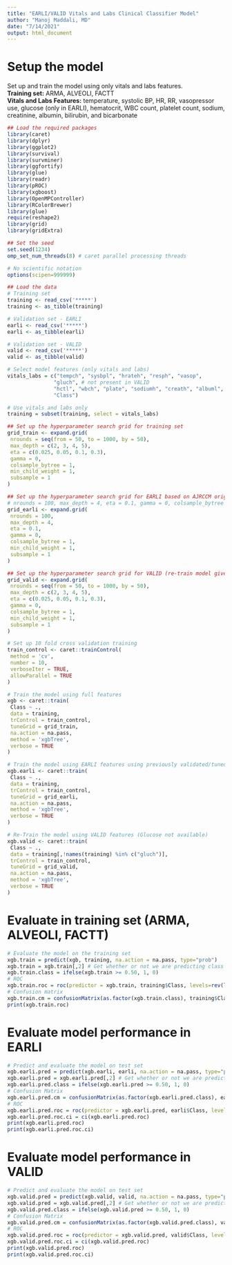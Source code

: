```yaml
---
title: "EARLI/VALID Vitals and Labs Clinical Classifier Model"
author: "Manoj Maddali, MD"
date: "7/14/2021"
output: html_document
---
```

 
# Setup the model
Set up and train the model using only vitals and labs features.  
**Training set:** ARMA, ALVEOLI, FACTT  
**Vitals and Labs Features:** temperature, systolic BP, HR, RR, vasopressor use, glucose (only in EARLI), hematocrit, WBC count, platelet count, sodium, creatinine, albumin, bilirubin, and bicarbonate  

```r
## Load the required packages
library(caret)
library(dplyr)
library(ggplot2)
library(survival)
library(survminer)
library(ggfortify)
library(glue)
library(readr)
library(pROC)
library(xgboost)
library(OpenMPController)
library(RColorBrewer)
library(glue)
require(reshape2)
library(grid)
library(gridExtra)

## Set the seed
set.seed(1234)
omp_set_num_threads(8) # caret parallel processing threads

# No scientific notation
options(scipen=999999)

## Load the data
# Training set
training <- read_csv('*****')
training <- as_tibble(training)

# Validation set - EARLI
earli <- read_csv('*****')
earli <- as_tibble(earli)

# Validation set - VALID
valid <- read_csv('*****')
valid <- as_tibble(valid)

# Select model features (only vitals and labs)
vitals_labs = c("tempch", "sysbpl", "hrateh", "resph", "vasop",
               "gluch", # not present in VALID
               "hctl", "wbch", "plate", "sodiumh", "creath", "albuml", "bili", "bicar",
               "Class")

# Use vitals and labs only
training = subset(training, select = vitals_labs)

## Set up the hyperparameter search grid for training set
grid_train <- expand.grid(
 nrounds = seq(from = 50, to = 1000, by = 50),
 max_depth = c(2, 3, 4, 5),
 eta = c(0.025, 0.05, 0.1, 0.3),
 gamma = 0,
 colsample_bytree = 1,
 min_child_weight = 1,
 subsample = 1
)

## Set up the hyperparameter search grid for EARLI based on AJRCCM original model (exact same features)
# nrounds = 100, max_depth = 4, eta = 0.1, gamma = 0, colsample_bytree = 1, min_child_weight = 1, subsample = 1
grid_earli <- expand.grid(
 nrounds = 100,
 max_depth = 4,
 eta = 0.1,
 gamma = 0,
 colsample_bytree = 1,
 min_child_weight = 1,
 subsample = 1
)

## Set up the hyperparameter search grid for VALID (re-train model given slightly different feature set)
grid_valid <- expand.grid(
 nrounds = seq(from = 50, to = 1000, by = 50),
 max_depth = c(2, 3, 4, 5),
 eta = c(0.025, 0.05, 0.1, 0.3),
 gamma = 0,
 colsample_bytree = 1,
 min_child_weight = 1,
 subsample = 1
)

# Set up 10 fold cross validation training 
train_control <- caret::trainControl(
 method = 'cv',
 number = 10, 
 verboseIter = TRUE,
 allowParallel = TRUE
)

# Train the model using full features
xgb <- caret::train(
 Class ~ .,
 data = training,
 trControl = train_control,
 tuneGrid = grid_train,
 na.action = na.pass,
 method = 'xgbTree',
 verbose = TRUE
)

# Train the model using EARLI features using previously validated/tuned model from AJRCCM paper
xgb.earli <- caret::train(
 Class ~ .,
 data = training,
 trControl = train_control,
 tuneGrid = grid_earli,
 na.action = na.pass,
 method = 'xgbTree',
 verbose = TRUE
)

# Re-Train the model using VALID features (Glucose not available)
xgb.valid <- caret::train(
 Class ~ .,
 data = training[,!names(training) %in% c("gluch")],
 trControl = train_control,
 tuneGrid = grid_valid,
 na.action = na.pass,
 method = 'xgbTree',
 verbose = TRUE
)

```
# Evaluate in training set (ARMA, ALVEOLI, FACTT)
```r
# Evaluate the model on the training set
xgb.train = predict(xgb, training, na.action = na.pass, type="prob")
xgb.train = xgb.train[,2] # Get whether or not we are predicting class 1 (hyper)
xgb.train.class = ifelse(xgb.train >= 0.50, 1, 0)
# ROC
xgb.train.roc = roc(predictor = xgb.train, training$Class, levels=rev(levels(training$Class)), quiet=TRUE)
# Confusion matrix
xgb.train.cm = confusionMatrix(as.factor(xgb.train.class), training$Class, positive = "1")
print(xgb.train.roc)
```
# Evaluate model performance in EARLI
```r
# Predict and evaluate the model on test set
xgb.earli.pred = predict(xgb.earli, earli, na.action = na.pass, type="prob")
xgb.earli.pred = xgb.earli.pred[,2] # Get whether or not we are predicting class 1 (hyper)
xgb.earli.pred.class = ifelse(xgb.earli.pred >= 0.50, 1, 0)
# Confusion Matrix
xgb.earli.pred.cm = confusionMatrix(as.factor(xgb.earli.pred.class), earli$Class, positive = "1")
# ROC
xgb.earli.pred.roc = roc(predictor = xgb.earli.pred, earli$Class, levels=rev(levels(earli$Class)), quiet=TRUE)
xgb.earli.pred.roc.ci = ci(xgb.earli.pred.roc)
print(xgb.earli.pred.roc)
print(xgb.earli.pred.roc.ci)
```
# Evaluate model performance in VALID
```r
# Predict and evaluate the model on test set
xgb.valid.pred = predict(xgb.valid, valid, na.action = na.pass, type="prob")
xgb.valid.pred = xgb.valid.pred[,2] # Get whether or not we are predicting class 1 (hyper)
xgb.valid.pred.class = ifelse(xgb.valid.pred >= 0.50, 1, 0)
# Confusion Matrix
xgb.valid.pred.cm = confusionMatrix(as.factor(xgb.valid.pred.class), valid$Class, positive = "1")
# ROC
xgb.valid.pred.roc = roc(predictor = xgb.valid.pred, valid$Class, levels=rev(levels(valid$Class)), quiet=TRUE)
xgb.valid.pred.roc.ci = ci(xgb.valid.pred.roc)
print(xgb.valid.pred.roc)
print(xgb.valid.pred.roc.ci)
```